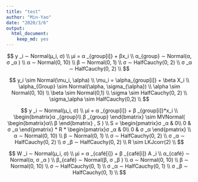 ```yaml
---
title: "test"
author: "Min-Yao"
date: "2020/3/6"
output: 
  html_document: 
    keep_md: yes
---
```


$$
y _i ∼ Normal(µ_i, σ) \\
µi = α _{group[i]} + βx_i \\
α_{group} ∼ Normal(α, σ _α ) \\
α ∼ Normal(0, 10) \\
β ∼ Normal(0, 1) \\
σ ∼ HalfCauchy(0, 2) \\
σ _α ∼ HalfCauchy(0, 2) \\
$$

$$
y_i \sim Normal(\mu_i, \alpha) \\
\mu_i = \alpha_{group[i]} + \beta X_i \\
\alpha_{Group} \sim Normal(\alpha, \sigma_{\alpha}) \\
\alpha \sim Normal(0, 10) \\
\beta \sim Normal(0,1) \\
\sigma \sim HalfCauchy(0, 2) \\
\sigma_\alpha \sim HalfCauchy(0,2) \\
$$

$$
y _i ∼ Normal(µ_i, σ) \\
µi = α _{group[i]} + β _{group[i]}*x_i \\
\begin{bmatrix}α _{group}\\
β _{group}
\end{bmatrix} \sim MVNormal( \begin{bmatrix}α\\
β
\end{bmatrix} , S ) \\
S = \begin{pmatrix}σ _α & 0\\
0 & σ _α
\end{pmatrix} * R * \begin{pmatrix}σ _α & 0\\
0 & σ _α
\end{pmatrix} \\
α ∼ Normal(0, 10) \\
β ∼ Normal(0, 1) \\
σ ∼ HalfCauchy(0, 2) \\
σ _α ∼ HalfCauchy(0, 2) \\
σ _β ∼ HalfCauchy(0, 2) \\
R \sim LKJcorr(2) \\
$$

$$
W _i ∼ Normal(µ_i, σ) \\
µi = α _{café[i]} + β _{café[i]} A _i \\
α_{café} ∼ Normal(α, σ _α ) \\
β_{café} ∼ Normal(β, σ _β ) \\
α ∼ Normal(0, 10) \\
β ∼ Normal(0, 10) \\
σ ∼ HalfCauchy(0, 1) \\
σ _α ∼ HalfCauchy(0, 1) \\
σ _β ∼ HalfCauchy(0, 1) \\
$$
